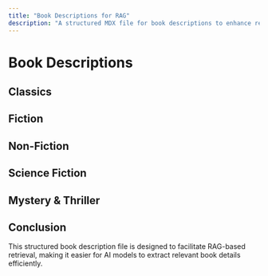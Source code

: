 ```yaml
---
title: "Book Descriptions for RAG"
description: "A structured MDX file for book descriptions to enhance retrieval in RAG applications."
---
```



# Book Descriptions

## Classics

<BookCard 
  title="Pride and Prejudice" 
  author="Jane Austen" 
  genre="Classic Fiction" 
  description="A timeless romance novel that explores themes of love, class, and social expectations in 19th-century England." 
/>

<BookCard 
  title="Moby-Dick" 
  author="Herman Melville" 
  genre="Classic Adventure" 
  description="An epic tale of obsession and revenge on the high seas, following Captain Ahab's relentless pursuit of the white whale." 
/>

<BookCard 
  title="To Kill a Mockingbird" 
  author="Harper Lee" 
  genre="Classic Fiction" 
  description="A powerful novel about racial injustice and moral growth in the American South, seen through the eyes of a young girl." 
/>

<BookCard 
  title="Crime and Punishment" 
  author="Fyodor Dostoevsky" 
  genre="Classic Literature" 
  description="A psychological and philosophical exploration of guilt, redemption, and morality in 19th-century Russia." 
/>

<BookCard 
  title="The Color Purple" 
  author="Alice Walker" 
  genre="Classic Fiction" 
  description="A deeply moving novel that explores themes of racism, sexism, and resilience through the eyes of Celie, an African American woman in the early 20th century South." 
/>

<BookCard 
  title="Wuthering Heights" 
  author="Emily Brontë" 
  genre="Classic Gothic Fiction" 
  description="A haunting tale of passion, revenge, and the destructive power of love on the Yorkshire moors." 
/>

<BookCard 
  title="Jane Eyre" 
  author="Charlotte Brontë" 
  genre="Classic Fiction" 
  description="A compelling story of an orphaned girl who overcomes adversity to find love and independence." 
/>

<BookCard 
  title="The Catcher in the Rye" 
  author="J.D. Salinger" 
  genre="Classic Fiction" 
  description="A coming-of-age novel following the disillusioned Holden Caulfield as he navigates adolescence and adulthood." 
/>

<BookCard 
  title="Les Misérables" 
  author="Victor Hugo" 
  genre="Classic Historical Fiction" 
  description="A sweeping novel of love, revolution, and redemption in 19th-century France." 
/>

<BookCard 
  title="Great Expectations" 
  author="Charles Dickens" 
  genre="Classic Fiction" 
  description="A tale of ambition, social class, and personal growth as Pip rises from humble beginnings." 
/>

## Fiction

<BookCard 
  title="The Great Gatsby" 
  author="F. Scott Fitzgerald" 
  genre="Classic Fiction" 
  description="A story of wealth, love, and the American dream set in the roaring twenties." 
/>

<BookCard 
  title="1984" 
  author="George Orwell" 
  genre="Dystopian" 
  description="A chilling dystopian novel that explores totalitarianism, surveillance, and the loss of individuality." 
/>

<BookCard 
  title="Brave New World" 
  author="Aldous Huxley" 
  genre="Dystopian Fiction" 
  description="A satirical vision of a future society controlled by technology, conditioning, and pleasure." 
/>

<BookCard 
  title="Beloved" 
  author="Toni Morrison" 
  genre="Historical Fiction" 
  description="A haunting novel about the legacy of slavery and the power of memory and motherhood." 
/>

<BookCard 
  title="The Road" 
  author="Cormac McCarthy" 
  genre="Post-Apocalyptic Fiction" 
  description="A harrowing story of survival and father-son bonding in a bleak, ruined world." 
/>

## Non-Fiction

<BookCard 
  title="Sapiens: A Brief History of Humankind" 
  author="Yuval Noah Harari" 
  genre="History, Anthropology" 
  description="A deep dive into the history of humankind, exploring cognitive and societal evolution." 
/>

<BookCard 
  title="Atomic Habits" 
  author="James Clear" 
  genre="Self-Help, Productivity" 
  description="A practical guide on how small habits lead to remarkable personal and professional growth." 
/>

<BookCard 
  title="Educated" 
  author="Tara Westover" 
  genre="Memoir" 
  description="A memoir about growing up in a strict, abusive household and the transformative power of education." 
/>

## Science Fiction

<BookCard 
  title="Dune" 
  author="Frank Herbert" 
  genre="Science Fiction" 
  description="An epic tale of politics, power, and survival in a distant desert planet." 
/>

<BookCard 
  title="The Three-Body Problem" 
  author="Liu Cixin" 
  genre="Hard Science Fiction" 
  description="A complex and thought-provoking sci-fi novel about first contact and cosmic-scale consequences." 
/>

<BookCard 
  title="Neuromancer" 
  author="William Gibson" 
  genre="Cyberpunk" 
  description="A groundbreaking novel that helped define the cyberpunk genre, featuring AI, hacking, and a dystopian future." 
/>

## Mystery & Thriller

<BookCard 
  title="Gone Girl" 
  author="Gillian Flynn" 
  genre="Psychological Thriller" 
  description="A gripping psychological thriller about marriage, deception, and unexpected twists." 
/>

<BookCard 
  title="The Girl with the Dragon Tattoo" 
  author="Stieg Larsson" 
  genre="Mystery, Crime" 
  description="A dark and intricate mystery involving journalism, hacking, and a decades-old family secret." 
/>

<BookCard 
  title="The Silence of the Lambs" 
  author="Thomas Harris" 
  genre="Thriller, Horror" 
  description="An intense psychological thriller featuring FBI agent Clarice Starling and the infamous Hannibal Lecter." 
/>

## Conclusion
This structured book description file is designed to facilitate RAG-based retrieval, making it easier for AI models to extract relevant book details efficiently.
